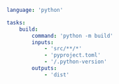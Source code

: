 ```yaml title="<project>/moon.yml" {10,11}
language: 'python'

tasks:
	build:
		command: 'python -m build'
		inputs:
			- 'src/**/*'
			- 'pyproject.toml'
			- '/.python-version'
		outputs:
			- 'dist'
```

